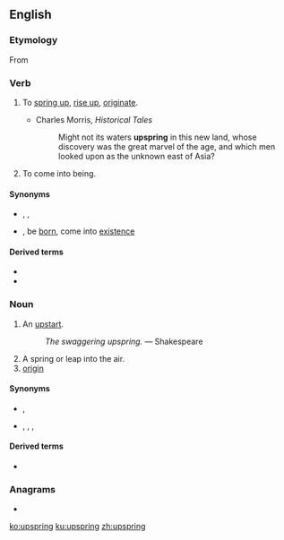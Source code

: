 ==English==
{{Webster 1913}}

===Etymology===
From {{etyl|ang|en}} {{m|ang|upspring||origin, birth, rising up, springing up}}

===Verb===
{{en-verb|upsprings|upspringing|upsprang|past2=upsprung|upsprung}}

# {{lb|en|intransitive}} To [[spring up]], [[rise up]], [[originate]].
#: {{rfquotek|Tennyson}}
#* Charles Morris, ''Historical Tales''
#*: Might not its waters '''upspring''' in this new land, whose discovery was the great marvel of the age, and which men looked upon as the unknown east of Asia?
# {{lb|en|intransitive}} To come into being.

====Synonyms====
* {{sense|spring up}} {{l|en|spring}}, {{l|en|spring up}}, {{l|en|sprout}}
* {{sense|come into being}} {{l|en|arise}}, be [[born]], come into [[existence]]

====Derived terms====
* {{l|en|upspringing}}<!--noun-->
* {{l|en|upsprung}}<!--adjective-->

===Noun===
{{en-noun}}

# {{lb|en|obsolete}} An [[upstart]].
#: ''The swaggering upspring.'' &mdash; Shakespeare
# A spring or leap into the air.
# [[origin]]

====Synonyms====
* {{sense|upstart}} {{l|en|parvenu}}, {{l|en|upstart}}
* {{sense|a spring or leap into the air}} {{l|en|bound}}, {{l|en|jump}}, {{l|en|leap}}, {{l|en|spring}}

====Derived terms====
* {{l|en|upspring reel}}<!--a type of dance; found in Shakespeare-->

===Anagrams===
* {{l|en|spring up}}

[[ko:upspring]]
[[ku:upspring]]
[[zh:upspring]]